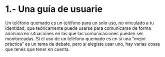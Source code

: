 # 1.- Una guía de usuarie {-}

Un teléfono quemado es un teléfono para un solo uso, no vinculado a tu identidad, que teóricamente puede usarse para comunicarse de forma anónima en situaciones en las que las comunicaciones pueden ser monitoreadas. Si el uso de un teléfono quemado es en sí una "mejor práctica" es un tema de debate, pero si elegiste usar uno, hay varias cosas que tenés que tener en cuenta.